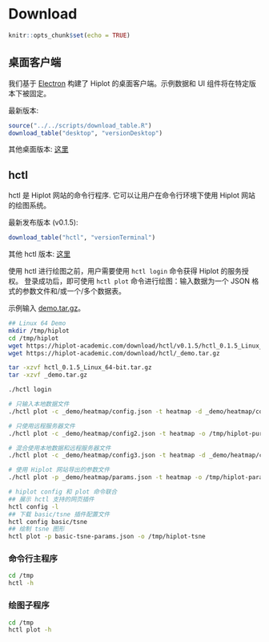 # Download

```r
knitr::opts_chunk$set(echo = TRUE)
```

## 桌面客户端

我们基于 [Electron](https://www.electronjs.org/) 构建了 Hiplot 的桌面客户端。示例数据和 UI 组件将在特定版本下被固定。

最新版本:

```r
source("../../scripts/download_table.R")
download_table("desktop", "versionDesktop")
```

其他桌面版本: [这里](https://hiplot-academic.com/download/desktop/)

## hctl

hctl 是 Hiplot 网站的命令行程序. 它可以让用户在命令行环境下使用 Hiplot 网站的绘图系统。

最新发布版本 (v0.1.5):

```r
download_table("hctl", "versionTerminal")
```

其他 hctl 版本: [这里](https://hiplot-academic.com/download/hctl)

使用 hctl 进行绘图之前，用户需要使用 `hctl login` 命令获得 Hiplot 的服务授权。 登录成功后，即可使用 `hctl plot` 命令进行绘图：输入数据为一个 JSON 格式的参数文件和/或一个/多个数据表。

示例输入 [demo.tar.gz](https://hiplot-academic.com/download/hctl/_demo.tar.gz)。

```bash
## Linux 64 Demo
mkdir /tmp/hiplot
cd /tmp/hiplot
wget https://hiplot-academic.com/download/hctl/v0.1.5/hctl_0.1.5_Linux_64-bit.tar.gz
wget https://hiplot-academic.com/download/hctl/_demo.tar.gz

tar -xzvf hctl_0.1.5_Linux_64-bit.tar.gz
tar -xzvf _demo.tar.gz

./hctl login

# 只输入本地数据文件
./hctl plot -c _demo/heatmap/config.json -t heatmap -d _demo/heatmap/countData.txt,_demo/heatmap/sampleInfo.txt,_demo/heatmap/geneInfo.txt -o /tmp/hiplot-pure-data-mode

# 只使用远程服务器文件
./hctl plot -c _demo/heatmap/config2.json -t heatmap -o /tmp/hiplot-pure-remote-data-mode

# 混合使用本地数据和远程服务器文件
./hctl plot -c _demo/heatmap/config3.json -t heatmap -d _demo/heatmap/countData.txt,,_demo/heatmap/geneInfo.txt -o /tmp/hiplot-mixed-mode

# 使用 Hiplot 网站导出的参数文件
./hctl plot -p _demo/heatmap/params.json -t heatmap -o /tmp/hiplot-params-mode

# hiplot config 和 plot 命令联合
## 展示 hctl 支持的网页插件
hctl config -l
## 下载 basic/tsne 插件配置文件
hctl config basic/tsne
## 绘制 tsne 图形
hctl plot -p basic-tsne-params.json -o /tmp/hiplot-tsne
```

### 命令行主程序

```bash
cd /tmp
hctl -h
```

### 绘图子程序

```bash
cd /tmp
hctl plot -h
```

